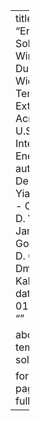 ---
title: "Enhanced Solar and Wind Potential During Widespread Temperature Extremes Across the U.S. Interconnected Energy Grids"
author:
  - Deepti Singh
  - Yianna Bekris
  - Cassandra D. W. Rogers
  - James Doss-Gollin
  - Ethan D. Coffel
  - Dmitri A. Kalashnikov
date: 2023-01-01
details: ""

about:
  template: solana

format:
  html:
    page-layout: full
---